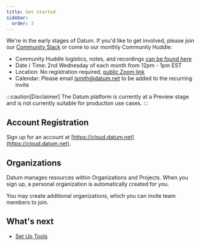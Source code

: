 ```yaml
---
title: Get started
sidebar:
  order: 3
---
```


We're in the early stages of Datum. If you'd like to get involved, please join our [Community Slack](/public-slack/) or come to our monthly Community Huddle:

- Community Huddle logistics, notes, and recordings [can be found here](/community-huddle/)
- Date / Time: 2nd Wednesday of each month from 12pm - 1pm EST
- Location: No registration required, [public Zoom link](https://link.datum.net/huddle-zoom)
- Calendar: Please email [jsmith@datum.net](mailto:jsmith@datum.net) to be added to the recurring invite

:::caution[Disclaimer]
The Datum platform is currently at a Preview stage and is not currently suitable
for production use cases.
:::

## Account Registration

Sign up for an account at [https://cloud.datum.net](https://cloud.datum.net).

## Organizations

Datum manages resources within Organizations and Projects. When you sign up,
a personal organization is automatically created for you.

You may create additional organizations, which you can invite team members to
join.

## What's next

- [Set Up Tools](/docs/tasks/tools/)
